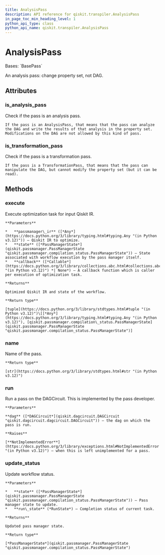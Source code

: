 ```yaml
---
title: AnalysisPass
description: API reference for qiskit.transpiler.AnalysisPass
in_page_toc_min_heading_level: 1
python_api_type: class
python_api_name: qiskit.transpiler.AnalysisPass
---
```


# AnalysisPass

<Class id="qiskit.transpiler.AnalysisPass" github="https://github.com/qiskit/qiskit/tree/stable/1.0/qiskit/transpiler/basepasses.py" signature="qiskit.transpiler.AnalysisPass(*args, **kwargs)">
  Bases: `BasePass`

  An analysis pass: change property set, not DAG.

  ## Attributes

  ### is\_analysis\_pass

  <Attribute id="qiskit.transpiler.AnalysisPass.is_analysis_pass" name="is_analysis_pass">
    Check if the pass is an analysis pass.

    If the pass is an AnalysisPass, that means that the pass can analyze the DAG and write the results of that analysis in the property set. Modifications on the DAG are not allowed by this kind of pass.
  </Attribute>

  ### is\_transformation\_pass

  <Attribute id="qiskit.transpiler.AnalysisPass.is_transformation_pass" name="is_transformation_pass">
    Check if the pass is a transformation pass.

    If the pass is a TransformationPass, that means that the pass can manipulate the DAG, but cannot modify the property set (but it can be read).
  </Attribute>

  ## Methods

  ### execute

  <Function id="qiskit.transpiler.AnalysisPass.execute" name="execute" signature="execute(passmanager_ir, state, callback=None)">
    Execute optimization task for input Qiskit IR.

    **Parameters**

    *   **passmanager\_ir** ([*Any*](https://docs.python.org/3/library/typing.html#typing.Any "(in Python v3.12)")) – Qiskit IR to optimize.
    *   **state** ([*PassManagerState*](qiskit.passmanager.PassManagerState "qiskit.passmanager.compilation_status.PassManagerState")) – State associated with workflow execution by the pass manager itself.
    *   **callback** ([*Callable*](https://docs.python.org/3/library/collections.abc.html#collections.abc.Callable "(in Python v3.12)") *| None*) – A callback function which is caller per execution of optimization task.

    **Returns**

    Optimized Qiskit IR and state of the workflow.

    **Return type**

    [tuple](https://docs.python.org/3/library/stdtypes.html#tuple "(in Python v3.12)")\[[*Any*](https://docs.python.org/3/library/typing.html#typing.Any "(in Python v3.12)"), [qiskit.passmanager.compilation\_status.PassManagerState](qiskit.passmanager.PassManagerState "qiskit.passmanager.compilation_status.PassManagerState")]
  </Function>

  ### name

  <Function id="qiskit.transpiler.AnalysisPass.name" name="name" signature="name()">
    Name of the pass.

    **Return type**

    [str](https://docs.python.org/3/library/stdtypes.html#str "(in Python v3.12)")
  </Function>

  ### run

  <Function id="qiskit.transpiler.AnalysisPass.run" name="run" signature="abstract run(dag)">
    Run a pass on the DAGCircuit. This is implemented by the pass developer.

    **Parameters**

    **dag** ([*DAGCircuit*](qiskit.dagcircuit.DAGCircuit "qiskit.dagcircuit.dagcircuit.DAGCircuit")) – the dag on which the pass is run.

    **Raises**

    [**NotImplementedError**](https://docs.python.org/3/library/exceptions.html#NotImplementedError "(in Python v3.12)") – when this is left unimplemented for a pass.
  </Function>

  ### update\_status

  <Function id="qiskit.transpiler.AnalysisPass.update_status" name="update_status" signature="update_status(state, run_state)">
    Update workflow status.

    **Parameters**

    *   **state** ([*PassManagerState*](qiskit.passmanager.PassManagerState "qiskit.passmanager.compilation_status.PassManagerState")) – Pass manager state to update.
    *   **run\_state** (*RunState*) – Completion status of current task.

    **Returns**

    Updated pass manager state.

    **Return type**

    [*PassManagerState*](qiskit.passmanager.PassManagerState "qiskit.passmanager.compilation_status.PassManagerState")
  </Function>
</Class>

